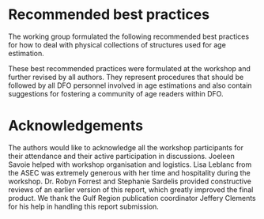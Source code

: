 
# Recommended best practices {#sec:recommendations}
The working group formulated the following recommended best practices for how to deal with physical collections of structures used for age estimation.

<!-- bullet that was removed to get RDS approval signature
\item{Achieve Canadian representation on appropriate ICES working groups related to quality assurance of age estimation as input for stock assessment (WGBIOP) or those developing the SmartDots platform (WGSMART).}
-->

\begin{enumerate}
\item General
\begin{enumerate}
\item{Foster a community of DFO scientists whose mandated tasks include sampling of ageing structures, age estimation using ageing structures or analysis of age estimates data.}
\item{Creation of a DFO working group that meets regularly to ensure that age estimations practices in different labs follow shared best practices. One of the tasks of this working group would be to emulate the Pacific Ocean’s Committee of Age Reading Experts (\href{https://care.psmfc.org/}{CARE}), which provides an international forum to develop and support age estimation expertise, for the Atlantic and Arctic Oceans.}
\item{Provide support for inter-regional ageing structure exchanges and secondary reader testing.}
\item{Recognise the fact that the skills required to obtain unbiased age estimates from ageing structures are unique and take time and dedication to acquire. As such, positions involving age estimation should be valued, and achieving a higher retention of personel in these functions should be sought.}
\end{enumerate}

\item Ageing structure cataloguing, storage and inventory
\begin{enumerate}
\item{Ensure that physical collections of ageing structures follow the DFO "Policy on Collection, Storage, Management and Use of Physical Samples for Science Research".}
\item{Ageing structures should be stored in an environment that minimises degradation and that maintains readability.}
\item{Ageing structures removed from an individual animal should be uniquely identified.}
\item{Clearly label ageing structures so they can be traced back to their collection, implement good bookkeeping of your ageing structures.}
\item{An electronic inventory of the physical ageing structures available should be documented and updated regularly.}
\item{A subset of ageing structures should be preserved in their unaltered state for future unforeseen usage (i.e. not in resin or glycerin).}
\end{enumerate}

\item Reference collections
\begin{enumerate}
\item{Actively curate reference collections so that old ageing structures that have lost their readability are replaced by new ageing structures, this includes renewing ageing structures.}
\item{Ensure that the age structures in the reference collection are representative of what will be available to age estimation technicians (the structures should cover wide spatial and temporal ranges, both annual and inter annual, all ages used in the stock assessment and both easy and difficult to read ageing structures,...).}
\item{Ensure reference collections are updated with samples from recent years.}
\item{In addition to a physical reference collection, develop its digital equivalent by taking images of the ageing structures.}
\item{Ideally, also annotate your digital reference collection using SmartDots.}
\item{Strive to have a validation study to ascertain the periodicity of ageing patterns.}
\end{enumerate}

\item Laboratory operations
\begin{enumerate}
\item{Strive to obtain unbiased age estimates by regularly performing age reader calibrations and by carrying out regular quality-checks for each species/stock (both within and across laboratories).}
\item{Develop and publish Standard Operating Procedures (SOP) for each lab.}
\item{Develop standardised protocols to validate age estimates (add to your regional SOP).}
\item{Favour age estimation in a “blind” setting, where no prior knowledge (except date of capture) is used when interpreting patterns in ageing structures, don’t let outside information influence your age estimates.}
\item{Establish a quality-control process to identify mistakes made during data entry (e.g. typos).}
\item{Document the uncertainty associated with age estimates by means of a standardised quality assurance scale.}
\item{Generate an age-error matrix as part of your standard procedures.}
\item{Have at least two trained age readers for any given stock, for redundancy.}
\end{enumerate}

\item Training
\begin{enumerate}
\item{Develop a document that details the training steps for new technicians involved in age estimation, and/or add it to your regional SOP.}
\item{Establish procedures that integrate current practices (e.g. labels that have been used for many years) into improved practices.}
\end{enumerate}

\item Digital imaging of ageing structures
\begin{enumerate}
\item{Ensure that a correctly calibrated scale bar is present in the image so that the image scale in pixels per mm can be determined.}
\item{The file naming convention to use when taking images of ageing structures should uniquely identify each ageing structure, should contain the image number (in cases where more than one picture is taken for each ageing structure) and also contain the resolution of the image (in pixels per mm). }
\item{When practical, promote the capture of digital images of ageing structures.}
\item{Digital images (JPEG format) of ageing structures should be stored in enterprise-level infrastructure where proper backups are in place.}
\item{Continue the development of an application to store and retrieve digital images of ageing structures to facilitate the management of these images and to provide integration with the \textit{SmartDots} software.}
\end{enumerate}

\item Analysis of age estimates
\begin{enumerate}
\item{When computing catch-at-age matrices, the sampling design used in the collection of data should be accounted for.}
\item{Analyses that compute catch-at-age matrices from length samples and age estimates should strive to be fully documented and reproducible.}
\item{Contemporary procedures that reduce bias in age structure estimates should be used.}
\item{Assessment methods would ideally incorporate ageing errors into the assessment framework.}
\end{enumerate}

\item Preparing for changes associated with a warming climate
\begin{enumerate}
\item{Rates of growth are likely to change, and so are the patterns associated with age estimation, so regularly revisit the patterns used for estimating ages. Additionally, the patterns used to identify periods of weaker or stronger growth and/or changes in the timing of annuli formation should be regularly revisited.}
\item{To ensure that potential changes are identified and communicated within the age estimation community, continue to foster inter-regional communication and organise events that promote collaborations.}
\item{As northward migration of species will shift stock boundaries and change the species that will require science advice, the expertise associated with age estimation of new species must be acquired accordingly.}
\item{Establish a process so that “cheat sheets” and guides used for training technicians involved in age estimation, and the associated laboratory processes for age estimation are updated regularly.}
\end{enumerate}

\item Research and development
\begin{enumerate}
\item{Pursue further studies in sclerochronology that will support the identification of changes in patterns used in estimating ages.}
\item{Investigate the trade-offs involved between taking images and annotating them versus just estimating a single age-length pair.}
\end{enumerate}

\end{enumerate}

These best recommended practices were formulated at the workshop and further revised by all authors. They represent procedures that should be followed by all DFO personnel involved in age estimations and also contain suggestions for fostering a community of age readers within DFO.

# Acknowledgements
The authors would like to acknowledge all the workshop participants for their attendance and their active participation in discussions. Joeleen Savoie helped with workshop organisation and logistics. Lisa Leblanc from the ASEC was extremely generous with her time and hospitality during the workshop. Dr. Robyn Forrest and Stephanie Sardelis provided constructive reviews of an earlier version of this report, which greatly improved the final product. We thank the Gulf Region publication coordinator Jeffery Clements for his help in handling this report submission.
